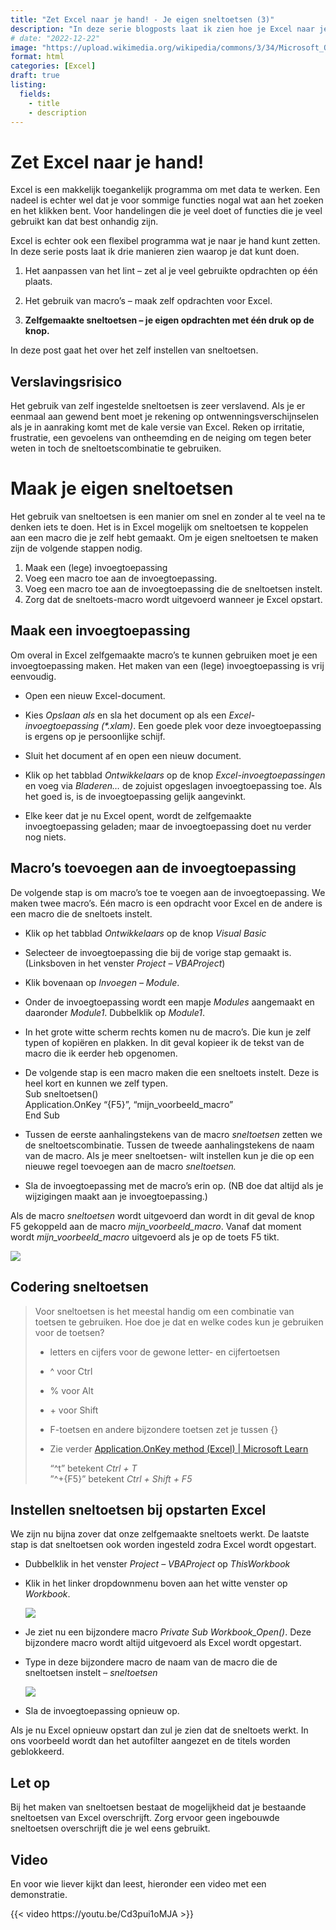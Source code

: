 ```yaml
---
title: "Zet Excel naar je hand! - Je eigen sneltoetsen (3)"
description: "In deze serie blogposts laat ik zien hoe je Excel naar je hand kunt zetten."
# date: "2022-12-22"
image: "https://upload.wikimedia.org/wikipedia/commons/3/34/Microsoft_Office_Excel_%282019%E2%80%93present%29.svg"
format: html
categories: [Excel] 
draft: true
listing: 
  fields:
    - title
    - description
---
```


# Zet Excel naar je hand!

Excel is een makkelijk toegankelijk programma om met data te werken. Een nadeel is echter wel dat je voor sommige functies nogal wat aan het zoeken en het klikken bent. Voor handelingen die je veel doet of functies die je veel gebruikt kan dat best onhandig zijn.

Excel is echter ook een flexibel programma wat je naar je hand kunt zetten. In deze serie posts laat ik drie manieren zien waarop je dat kunt doen.

1.  Het aanpassen van het lint -- zet al je veel gebruikte opdrachten op één plaats.

2.  Het gebruik van macro's -- maak zelf opdrachten voor Excel.

3.  **Zelfgemaakte sneltoetsen -- je eigen opdrachten met één druk op de knop.**

In deze post gaat het over het zelf instellen van sneltoetsen.

::: callout-warning
## Verslavingsrisico

Het gebruik van zelf ingestelde sneltoetsen is zeer verslavend. Als je er eenmaal aan gewend bent moet je rekening op ontwenningsverschijnselen als je in aanraking komt met de kale versie van Excel. Reken op irritatie, frustratie, een gevoelens van ontheemding en de neiging om tegen beter weten in toch de sneltoetscombinatie te gebruiken.
:::

## 

# Maak je eigen sneltoetsen

Het gebruik van sneltoetsen is een manier om snel en zonder al te veel na te denken iets te doen. Het is in Excel mogelijk om sneltoetsen te koppelen aan een macro die je zelf hebt gemaakt. Om je eigen sneltoetsen te maken zijn de volgende stappen nodig.

1.  Maak een (lege) invoegtoepassing
2.  Voeg een macro toe aan de invoegtoepassing.
3.  Voeg een macro toe aan de invoegtoepassing die de sneltoetsen instelt.
4.  Zorg dat de sneltoets-macro wordt uitgevoerd wanneer je Excel opstart.

## Maak een invoegtoepassing

Om overal in Excel zelfgemaakte macro's te kunnen gebruiken moet je een invoegtoepassing maken. Het maken van een (lege) invoegtoepassing is vrij eenvoudig.

-   Open een nieuw Excel-document.

-   Kies *Opslaan als* en sla het document op als een *Excel-invoegtoepassing (\*.xlam)*. Een goede plek voor deze invoegtoepassing is ergens op je persoonlijke schijf.

-   Sluit het document af en open een nieuw document.

-   Klik op het tabblad *Ontwikkelaars* op de knop *Excel-invoegtoepassingen* en voeg via *Bladeren...* de zojuist opgeslagen invoegtoepassing toe. Als het goed is, is de invoegtoepassing gelijk aangevinkt.

-   Elke keer dat je nu Excel opent, wordt de zelfgemaakte invoegtoepassing geladen; maar de invoegtoepassing doet nu verder nog niets.

## Macro's toevoegen aan de invoegtoepassing

De volgende stap is om macro's toe te voegen aan de invoegtoepassing. We maken twee macro's. Eén macro is een opdracht voor Excel en de andere is een macro die de sneltoets instelt.

-   Klik op het tabblad *Ontwikkelaars* op de knop *Visual Basic*

-   Selecteer de invoegtoepassing die bij de vorige stap gemaakt is. (Linksboven in het venster *Project -- VBAProject*)

-   Klik bovenaan op *Invoegen -- Module*.

-   Onder de invoegtoepassing wordt een mapje *Modules* aangemaakt en daaronder *Module1*. Dubbelklik op *Module1*.

-   In het grote witte scherm rechts komen nu de macro's. Die kun je zelf typen of kopiëren en plakken. In dit geval kopieer ik de tekst van de macro die ik eerder heb opgenomen.

-   De volgende stap is een macro maken die een sneltoets instelt. Deze is heel kort en kunnen we zelf typen.\
    Sub sneltoetsen()\
    Application.OnKey "{F5}", "mijn_voorbeeld_macro"\
    End Sub

-   Tussen de eerste aanhalingstekens van de macro *sneltoetsen* zetten we de sneltoetscombinatie. Tussen de tweede aanhalingstekens de naam van de macro. Als je meer sneltoetsen- wilt instellen kun je die op een nieuwe regel toevoegen aan de macro *sneltoetsen.*

-   Sla de invoegtoepassing met de macro's erin op. (NB doe dat altijd als je wijzigingen maakt aan je invoegtoepassing.)

Als de macro *sneltoetsen* wordt uitgevoerd dan wordt in dit geval de knop F5 gekoppeld aan de macro *mijn_voorbeeld_macro*. Vanaf dat moment wordt *mijn_voorbeeld_macro* uitgevoerd als je op de toets F5 tikt.

![](images/paste-BA6AA908.png)

::: callout-tip
## Codering sneltoetsen

> Voor sneltoetsen is het meestal handig om een combinatie van toetsen te gebruiken. Hoe doe je dat en welke codes kun je gebruiken voor de toetsen?
>
> -   letters en cijfers voor de gewone letter- en cijfertoetsen
>
> -   \^ voor Ctrl
>
> -   \% voor Alt
>
> -   \+ voor Shift
>
> -   F-toetsen en andere bijzondere toetsen zet je tussen {}
>
> -   Zie verder [Application.OnKey method (Excel) \| Microsoft Learn](https://learn.microsoft.com/en-us/office/vba/api/excel.application.onkey)
>
>     "\^t" betekent *Ctrl + T\
>     *"\^+{F5}" betekent *Ctrl + Shift + F5*
:::

## Instellen sneltoetsen bij opstarten Excel

We zijn nu bijna zover dat onze zelfgemaakte sneltoets werkt. De laatste stap is dat sneltoetsen ook worden ingesteld zodra Excel wordt opgestart.

-   Dubbelklik in het venster *Project -- VBAProject* op *ThisWorkbook*

-   Klik in het linker dropdownmenu boven aan het witte venster op *Workbook*.

    ![](images/paste-5EC2661A.png){.column-margin}

-   Je ziet nu een bijzondere macro *Private Sub Workbook_Open()*. Deze bijzondere macro wordt altijd uitgevoerd als Excel wordt opgestart.

-   Type in deze bijzondere macro de naam van de macro die de sneltoetsen instelt -- *sneltoetsen*

    ![](images/paste-C8519FE9.png){.column-margin}

-   Sla de invoegtoepassing opnieuw op.

Als je nu Excel opnieuw opstart dan zul je zien dat de sneltoets werkt. In ons voorbeeld wordt dan het autofilter aangezet en de titels worden geblokkeerd.

::: callout-warning
## Let op

Bij het maken van sneltoetsen bestaat de mogelijkheid dat je bestaande sneltoetsen van Excel overschrijft. Zorg ervoor geen ingebouwde sneltoetsen overschrijft die je wel eens gebruikt.
:::

## Video

En voor wie liever kijkt dan leest, hieronder een video met een demonstratie.

{{< video https://youtu.be/Cd3pui1oMJA >}}
